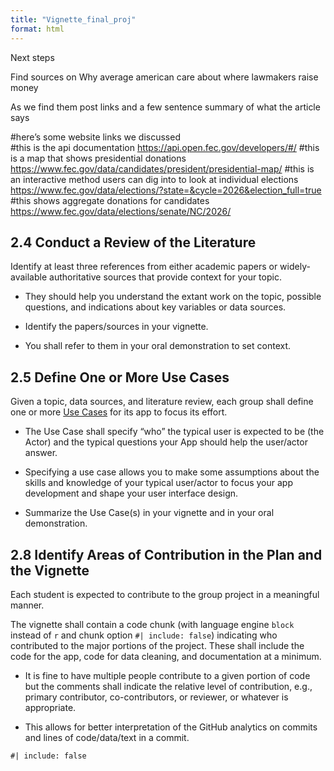 ```yaml
---
title: "Vignette_final_proj"
format: html
---
```


Next steps

Find sources on Why average american care about where lawmakers raise money

As we find them post links and a few sentence summary of what the article says

#here's some website links we discussed\
#this is the api documentation <https://api.open.fec.gov/developers/#/> #this is a map that shows presidential donations <https://www.fec.gov/data/candidates/president/presidential-map/> #this is an interactive method users can dig into to look at individual elections <https://www.fec.gov/data/elections/?state=&cycle=2026&election_full=true> #this shows aggregate donations for candidates <https://www.fec.gov/data/elections/senate/NC/2026/>

## **2.4 Conduct a Review of the Literature**

Identify at least three references from either academic papers or widely-available authoritative sources that provide context for your topic.

-   They should help you understand the extant work on the topic, possible questions, and indications about key variables or data sources.

-   Identify the papers/sources in your vignette.

-   You shall refer to them in your oral demonstration to set context.

## **2.5 Define One or More Use Cases**

Given a topic, data sources, and literature review, each group shall define one or more [Use Cases](https://www.usability.gov/how-to-and-tools/methods/use-cases.html) for its app to focus its effort.

-   The Use Case shall specify “who” the typical user is expected to be (the Actor) and the typical questions your App should help the user/actor answer.

-   Specifying a use case allows you to make some assumptions about the skills and knowledge of your typical user/actor to focus your app development and shape your user interface design.

-   Summarize the Use Case(s) in your vignette and in your oral demonstration.

## **2.8 Identify Areas of Contribution in the Plan and the Vignette**

Each student is expected to contribute to the group project in a meaningful manner.

The vignette shall contain a code chunk (with language engine `block` instead of `r` and chunk option `#| include: false`) indicating who contributed to the major portions of the project. These shall include the code for the app, code for data cleaning, and documentation at a minimum.

-   It is fine to have multiple people contribute to a given portion of code but the comments shall indicate the relative level of contribution, e.g., primary contributor, co-contributors, or reviewer, or whatever is appropriate.

-   This allows for better interpretation of the GitHub analytics on commits and lines of code/data/text in a commit.

```block
#| include: false


```

